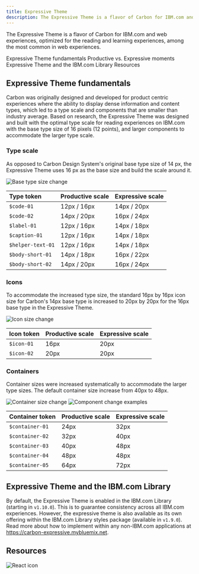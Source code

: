 ```yaml
---
title: Expressive Theme
description: The Expressive Theme is a flavor of Carbon for IBM.com and web experiences, optimized for the reading and learning experiences, among the most common in web experiences. 
---
```


<PageDescription>

The Expressive Theme is a flavor of Carbon for IBM.com and web experiences, optimized for the reading and learning experiences, among the most common in web experiences. 

</PageDescription>


<AnchorLinks>

<AnchorLink>Expressive Theme fundamentals</AnchorLink>
<AnchorLink>Productive vs. Expressive moments</AnchorLink>
<AnchorLink>Expressive Theme and the IBM.com Library</AnchorLink>
<AnchorLink>Resources</AnchorLink>

</AnchorLinks>

## Expressive Theme fundamentals
Carbon was originally designed and developed for product centric experiences where the ability to display dense information and content types, which led to a type scale and components that are smaller than industry average. Based on research, the Expressive Theme was designed and built with the optimal type scale for reading experiences on IBM.com with the base type size of 16 pixels (12 points), and larger components to accommodate the larger type scale.

### Type scale

As opposed to Carbon Design System's original base type size of 14 px, the Expressive Theme uses 16 px as the base size and build the scale around it.

![Base type size change](../../images/guidelines/expressive-theme/type-size.png)

<Title>Type token changes</Title>

| Type token | Productive scale | Expressive scale |
|:---|:---|:---|
|`$code-01`|12px / 16px|14px / 20px|
|`$code-02`|14px / 20px|16px / 24px|
|`$label-01`|12px / 16px|14px / 18px|
|`$caption-01`|12px / 16px|14px / 18px|
|`$helper-text-01`|12px / 16px|14px / 18px|
|`$body-short-01`|14px / 18px|16px / 22px|
|`$body-short-02`|14px / 20px|16px / 24px|

### Icons

To accommodate the increased type size, the standard 16px by 16px icon size for Carbon's 14px base type is increased to 20px by 20px for the 16px base type in the Expressive Theme.

![Icon size change](../../images/guidelines/expressive-theme/icon-size.png)

<Title>Icon token changes</Title>

| Icon token | Productive scale | Expressive scale |
|:---|:---|:---|
|`$icon-01`|16px|20px|
|`$icon-02`|20px|20px|


### Containers

Container sizes were increased systematically to accommodate the larger type sizes. The default container size increase from 40px to 48px.

![Container size change](../../images/guidelines/expressive-theme/container-size.png)
![Component change examples](../../images/guidelines/expressive-theme/component-examples.png)

<Title>Container token changes</Title>

| Container token | Productive scale | Expressive scale |
|:---|:---|:---|
|`$container-01`|24px|32px|
|`$container-02`|32px|40px|
|`$container-03`|40px|48px|
|`$container-04`|48px|48px|
|`$container-05`|64px|72px|


## Expressive Theme and the IBM.com Library

By default, the Expressive Theme is enabled in the IBM.com Library (starting in `v1.10.0`). This is to guarantee consistency across
all IBM.com experiences. However, the expressive theme is also available as its own offering within the IBM.com Library
styles package (available in `v1.9.0`). Read more about how to implement within any non-IBM.com applications at 
https://carbon-expressive.mybluemix.net.

## Resources

<Row className="resource-card-group">
<Column colMd={4} colLg={4} noGutterSm>
    <ResourceCard
      subTitle="Carbon Design System with Expressive"
      aspectRatio="2:1"
      actionIcon="arrowRight"
      href="https://carbon-expressive.mybluemix.net"
      >

![React icon](../../images/icon/react-icon.svg)
 
</ResourceCard>
</Column>
<Column colMd={4} colLg={4} noGutterSm>
    <ResourceCard
      subTitle="Designing: Get Started"
      actionIcon="arrowRight"
      href="/get-started/designing"
    >
    </ResourceCard>
</Column>
</Row>

